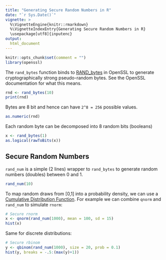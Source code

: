 ```yaml
---
title: "Generating Secure Random Numbers in R"
date: "`r Sys.Date()`"
vignette: >
  %\VignetteEngine{knitr::rmarkdown}
  %\VignetteIndexEntry{Generating Secure Random Numbers in R}
  \usepackage[utf8]{inputenc}  
output:
  html_document
---
```


```r
knitr::opts_chunk$set(comment = "")
library(openssl)
```

The `rand_bytes` function binds to [RAND_bytes](https://www.openssl.org/docs/crypto/RAND_bytes.html) in OpenSSL to generate cryptographically strong pseudo-random bytes. See the OpenSSL documentation for what this means. 

```r
rnd <- rand_bytes(10)
print(rnd)
```

Bytes are 8 bit and hence can have `2^8 = 256` possible values.

```r
as.numeric(rnd)
```

Each random byte can be decomposed into 8 random bits (booleans)

```r
x <- rand_bytes(1)
as.logical(rawToBits(x))
```

## Secure Random Numbers

`rand_num` is a simple (2 lines) wrapper to `rand_bytes` to generate random numbers (doubles) between 0 and 1.

```r
rand_num(10)
```

To map random draws from [0,1] into a probability density, we can use a [Cumulative Distribution Function](http://en.wikipedia.org/wiki/Cumulative_distribution_function). For example we can combine `qnorm` and `rand_num` to simulate `rnorm`:

```r
# Secure rnorm
x <- qnorm(rand_num(1000), mean = 100, sd = 15)
hist(x)
```

Same for discrete distributions:

```r
# Secure rbinom
y <- qbinom(rand_num(1000), size = 20, prob = 0.1)
hist(y, breaks = -.5:(max(y)+1))
```
